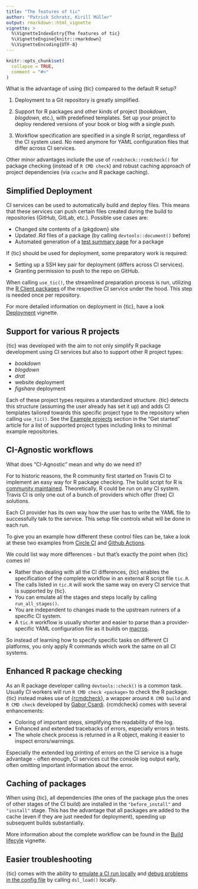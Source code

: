 ```yaml
---
title: "The features of tic"
author: "Patrick Schratz, Kirill Müller"
output: rmarkdown::html_vignette
vignette: >
  %\VignetteIndexEntry{The features of tic}
  %\VignetteEngine{knitr::rmarkdown}
  %\VignetteEncoding{UTF-8}
---
```


```r
knitr::opts_chunk$set(
  collapse = TRUE,
  comment = "#>"
)
```

What is the advantage of using {tic} compared to the default R setup?

1. Deployment to a Git repository is greatly simplified.

1. Support for R packages and other kinds of project (_bookdown_, _blogdown_, etc.), with predefined templates.
Set up your project to deploy rendered versions of your book or blog with a single push.

1. Workflow specification are specified in a single R script, regardless of the CI system used.
No need anymore for YAML configuration files that differ across CI services.

Other minor advantages include the use of `rcmdcheck::rcmdcheck()` for package checking (instead of `R CMD check`) and robust caching approach of project dependencies (via `ccache` and R package caching).

## Simplified Deployment

CI services can be used to automatically build and deploy files.
This means that these services can push certain files created during the build to repositories (GitHub, GitLab, etc.).
Possible use cases are:

- Changed site contents of a {pkgdown} site
- Updated .Rd files of a package (by calling `devtools::document()` before)
- Automated generation of a [test summary page](https://github.com/yonicd/covrpage) for a package

If {tic} should be used for deployment, some preparatory work is required:

- Setting up a SSH key pair for deployment (differs across CI services).
- Granting permission to push to the repo on GitHub.

When calling `use_tic()`, the streamlined preparation process is run, utilizing the [R Client packages](ci-client-packages.html) of the respective CI service under the hood.
This step is needed once per repository.

For more detailed information on deployment in {tic}, have a look [Deployment](deployment.html) vignette.

## Support for various R projects

{tic} was developed with the aim to not only simplify R package development using CI services but also to support other R project types:

- _bookdown_
- _blogdown_
- _drat_
- website deployment
- _figshare_ deployment

Each of these project types requires a standardized structure.
{tic} detects this structure (assuming the user already has set it up) and adds CI templates tailored towards this specific project type to the repository when calling `use_tic()`.
See the [Example projects](tic.html#example-projects) section in the "Get started" article for a list of supported project types including links to minimal example repositories.

## CI-Agnostic workflows

What does "CI-Agnostic" mean and why do we need it?

For to historic reasons, the R community first started on Travis CI to implement an easy way for R package checking.
The build script for R is [community maintained](https://github.com/travis-ci/travis-build/blob/3eddda591f544a071a62fc0f713183e128cfeac1/lib/travis/build/script/r.rb).
Theoretically, R could be run on any CI system.
Travis CI is only one out of a bunch of providers which offer (free) CI solutions.

Each CI provider has its own way how the user has to write the YAML file to successfully talk to the service.
This setup file controls what will be done in each run.

To give you an example how different these control files can be, take a look at these two examples from [Circle CI](https://github.com/ropensci/tic/blob/master/.circleci/config.yml) and [Github Actions](https://github.com/ropensci/tic/blob/master/.github/workflows/tic.yml).

We could list way more differences - but that's exactly the point when {tic} comes in!

- Rather than dealing with all the CI differences, {tic} enables the specification of the complete workflow in an external R script file `tic.R`.
- The calls listed in `tic.R` will work the same way on every CI service that is supported by {tic}.
- You can emulate all the stages and steps locally by calling `run_all_stages()`.
- You are independent to changes made to the upstream runners of a specific CI system.
- A `tic.R` workflow is usually shorter and easier to parse than a provider-specific YAML configuration file as it builds on [macros](#macros).

So instead of learning how to specify specific tasks on different CI platforms, you only apply R commands which work the same on all CI systems.

## Enhanced R package checking

As an R package developer calling `devtools::check()` is a common task.
Usually CI workers will run `R CMD check <package>` to check the R package.
{tic} instead makes use of [{rcmdcheck}](https://github.com/r-lib/rcmdcheck), a wrapper around `R CMD build` and `R CMD check` developed by [Gabor Csardi](https://github.com/gaborcsardi).
{rcmdcheck} comes with several enhancements:

- Coloring of important steps, simplifying the readability of the log.
- Enhanced and extended tracebacks of errors, especially errors in tests.
- The whole check process is returned in a R object, making it easier to inspect errors/warnings.

Especially the extended log printing of errors on the CI service is a huge advantage - often enough, CI services cut the console log output early, often omitting important information about the error.

## Caching of packages

When using {tic}, all dependencies (the ones of the package plus the ones of other stages of the CI build) are installed in the `"before_install"` and `"install"` stage.
This has the advantage that all packages are added to the cache (even if they are just needed for deployment), speeding up subsequent builds substantially.

More information about the complete workflow can be found in the [Build lifecyle](build-lifecycle.html) vignette.

## Easier troubleshooting

{tic} comes with the ability to [emulate a CI run locally](advanced.html#emulate-a-ci-run-locally) and [debug problems in the config file](advanced#troubleshooting-running-tic-locally) by calling `dsl_load()` locally.
